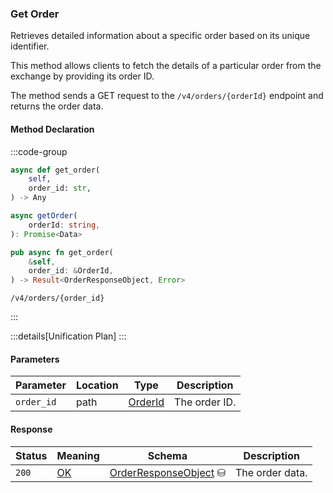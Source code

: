 ### Get Order

Retrieves detailed information about a specific order based on its unique identifier.

This method allows clients to fetch the details of a particular order from the exchange by providing its order ID.

The method sends a GET request to the `/v4/orders/{orderId}` endpoint and returns the order data.

#### Method Declaration

:::code-group

```python [Python]
async def get_order(
    self,
    order_id: str,
) -> Any
```

```typescript [TypeScript]
async getOrder(
    orderId: string,
): Promise<Data>
```

```rust [Rust]
pub async fn get_order(
    &self,
    order_id: &OrderId,
) -> Result<OrderResponseObject, Error>
```

```url [API]
/v4/orders/{order_id}
```

:::

:::details[Unification Plan]
:::

#### Parameters

| Parameter     | Location | Type                      | Description   |
| ------------- | -------- | ------------------------- | ------------- |
| `order_id`    | path    | [OrderId]                 | The order ID. |

#### Response

| Status | Meaning     | Schema                  | Description     |
| ------ | ----------- | ----------------------- | --------------- |
| `200`  | [OK]        | [OrderResponseObject] ⛁ | The order data. |

[OK]: /types/ok
[OrderId]: /types/order_id
[OrderResponseObject]: /types/order_response_object
